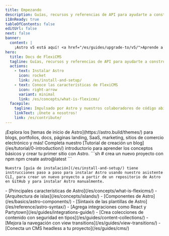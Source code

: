 ```yaml
---
title: Empezando
description: Guías, recursos y referencias de API para ayudarte a construir con Astro - el framework web para sitios web basados en contenidos.
i18nReady: true
tableOfContents: false
editUrl: false
next: false
banner:
  content: |
    ¡Astro v5 está aquí! <a href="/es/guides/upgrade-to/v5/">Aprende a actualizar tu sitio</a>
hero:
  title: Docs de FlexiCMS
  tagline: Guías, recursos y referencias de API para ayudarte a construir con FlexiCMS.
  actions:
    - text: Instalar Astro
      icon: rocket
      link: /es/install-and-setup/
    - text: Conoce las características de FlexiCMS
      icon: right-arrow
      variant: minimal
      link: /es/concepts/what-is-flexicms/
  facepile:
    tagline: Impulsado por Astro y nuestros colaboradores de código abierto.
    linkText: ¡Únete a nosotros!
    link: /es/contribute/
---
```


<CardGrid>
  <Card title="¿Qué construirás con Astro?" icon="laptop">
    ¡Explora los [temas de inicio de Astro](https://astro.build/themes/) para blogs, portfolios, docs, páginas landing, SaaS, marketing, sitios de comercio electrónico y más!
  </Card>

  <Card title="Toma un recorrido guiado" icon="star">
    Completa nuestro [Tutorial de creación un blog](/es/tutorial/0-introduction/) introductorio para aprender los conceptos básicos y crear tu primer sitio con Astro.
  </Card>

  <SplitCard title="Comienza un nuevo proyecto" icon="rocket">
    ```sh
    # crea un nuevo proyecto con npm
    npm create astro@latest
    ```

    Nuestra [guía de instalación](/es/install-and-setup/) tiene instrucciones paso a paso para instalar Astro usando nuestro asistente CLI, para crear un nuevo proyecto a partir de un repositorio de Astro en GitHub y para instalar Astro manualmente.
  </SplitCard>

  <ListCard title="Aprende" icon="open-book">
    - [Principales características de Astro](/es/concepts/what-is-flexicms/)
    - [Arquitectura de islas](/es/concepts/islands/)
    - [Componentes de Astro](/es/basics/astro-components/)
    - [Sintaxis de las plantillas de Astro](/es/reference/astro-syntax/)
  </ListCard>

  <ListCard title="Extiende" icon="puzzle">
    - [Agrega integraciones como React y Partytown](/es/guides/integrations-guide/)
    - [Crea colecciones de contenido con seguridad en tipos](/es/guides/content-collections/)
    - [Mejora la navegación con view transitions](/es/guides/view-transitions/)
    - [Conecta un CMS headless a tu proyecto](/es/guides/cms/)
  </ListCard>
</CardGrid>

<Discord title="¿Tienes alguna pregunta o quieres participar?" cta="Únete a nuestro Discord"/>

